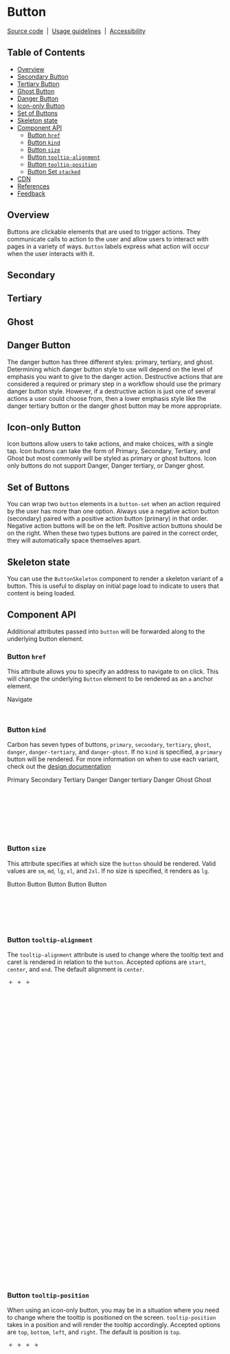 
<Meta of={ButtonStories} />

# Button

[Source code](https://github.com/carbon-design-system/carbon/tree/main/packages/web-components/src/components/button)
&nbsp;|&nbsp;
[Usage guidelines](https://www.carbondesignsystem.com/components/button/usage)
&nbsp;|&nbsp;
[Accessibility](https://www.carbondesignsystem.com/components/button/accessibility)

## Table of Contents

- [Overview](#overview)
- [Secondary Button](#secondary)
- [Tertiary Button](#tertiary)
- [Ghost Button](#ghost)
- [Danger Button](#danger-button)
- [Icon-only Button](#icon-only-button)
- [Set of Buttons](#set-of-buttons)
- [Skeleton state](#skeleton-state)
- [Component API](#component-api)
  - [Button `href`](#button-href)
  - [Button `kind`](#button-kind)
  - [Button `size`](#button-size)
  - [Button `tooltip-alignment`](#button-tooltip-alignment)
  - [Button `tooltip-position`](#button-tooltip-position)
  - [Button Set `stacked`](#button-set-stacked)
- [CDN](#cdn)
- [References](#references)
- [Feedback](#feedback)

## Overview

Buttons are clickable elements that are used to trigger actions. They
communicate calls to action to the user and allow users to interact with pages
in a variety of ways. `Button` labels express what action will occur when the
user interacts with it.

<Canvas of={ButtonStories.Default} />

## Secondary

<Canvas of={ButtonStories.Secondary} />

## Tertiary

<Canvas of={ButtonStories.Tertiary} />

## Ghost

<Canvas of={ButtonStories.Ghost} />

## Danger Button

The danger button has three different styles: primary, tertiary, and ghost.
Determining which danger button style to use will depend on the level of
emphasis you want to give to the danger action. Destructive actions that are
considered a required or primary step in a workflow should use the primary
danger button style. However, if a destructive action is just one of several
actions a user could choose from, then a lower emphasis style like the danger
tertiary button or the danger ghost button may be more appropriate.

<Canvas of={ButtonStories.Danger} />

## Icon-only Button

Icon buttons allow users to take actions, and make choices, with a single tap.
Icon buttons can take the form of Primary, Secondary, Tertiary, and Ghost but
most commonly will be styled as primary or ghost buttons. Icon only buttons do
not support Danger, Danger tertiary, or Danger ghost.

<Canvas of={ButtonStories.IconButton} />

## Set of Buttons

You can wrap two `button` elements in a `button-set` when an action required by
the user has more than one option. Always use a negative action button
(secondary) paired with a positive action button (primary) in that order.
Negative action buttons will be on the left. Positive action buttons should be
on the right. When these two types buttons are paired in the correct order, they
will automatically space themselves apart.

<Canvas of={ButtonStories.SetOfButtons} />

## Skeleton state

You can use the `ButtonSkeleton` component to render a skeleton variant of a
button. This is useful to display on initial page load to indicate to users that
content is being loaded.

<Canvas of={ButtonStories.Skeleton} />

## Component API

<ArgTypes of="cds-button" />

Additional attributes passed into `button` will be forwarded along to the
underlying button element.

### Button `href`

This attribute allows you to specify an address to navigate to on click. This
will change the underlying `Button` element to be rendered as an `a` anchor
element.

<Unstyled>
  <cds-button href="https://www.carbondesignsystem.com">Navigate</cds-button>
</Unstyled>

```html
<cds-button href="https://www.carbondesignsystem.com">Navigate</cds-button>
```

### Button `kind`

Carbon has seven types of buttons, `primary`, `secondary`, `tertiary`, `ghost`,
`danger`, `danger-tertiary`, and `danger-ghost`. If no `kind` is specified, a
`primary` button will be rendered. For more information on when to use each
variant, check out the
[design documentation](https://www.carbondesignsystem.com/components/button/usage#overview)

<Unstyled>
  <div style={{ display: 'flex', justifyContent: 'space-between' }}>
    <cds-button>Primary</cds-button>
    <cds-button kind="secondary">Secondary</cds-button>
    <cds-button kind="tertiary">Tertiary </cds-button>
    <cds-button kind="danger">Danger</cds-button>
    <cds-button kind="danger-tertiary">Danger tertiary</cds-button>
    <cds-button kind="danger-ghost">Danger Ghost</cds-button>
    <cds-button kind="ghost">Ghost</cds-button>
  </div>
</Unstyled>

```html
<cds-button>Primary</cds-button>
<cds-button kind="secondary">Secondary</cds-button>
<cds-button kind="tertiary">Tertiary </cds-button>
<cds-button kind="danger">Danger</cds-button>
<cds-button kind="danger-tertiary">Danger tertiary</cds-button>
<cds-button kind="danger-ghost">Danger Ghost</cds-button>
<cds-button kind="ghost">Ghost</cds-button>
```

### Button `size`

This attribute specifies at which size the `button` should be rendered. Valid
values are `sm`, `md`, `lg`, `xl`, and `2xl`. If no size is specified, it
renders as `lg`.

<cds-button>Button</cds-button> <cds-button size="sm">Button</cds-button>
<cds-button size="md">Button</cds-button>
<cds-button size="xl">Button</cds-button>
<cds-button size="2xl">Button</cds-button>

```html
<cds-button>Button</cds-button>
<cds-button size="sm">Button</cds-button>
<cds-button size="md">Button</cds-button>
<cds-button size="xl">Button</cds-button>
<cds-button size="2xl">Button</cds-button>
```

### Button `tooltip-alignment`

The `tooltip-alignment` attribute is used to change where the tooltip text and
caret is rendered in relation to the `button`. Accepted options are `start`,
`center`, and `end`. The default alignment is `center`.

<cds-button
  tooltip-text="Add to selection"
  tooltip-alignment="start">

  <svg
    focusable="false"
    preserveAspectRatio="xMidYMid meet"
    xmlns="http://www.w3.org/2000/svg"
    fill="currentColor"
    aria-hidden="true"
    width="16"
    height="16"
    viewBox="0 0 32 32"
    slot="icon">
    <path d="M17 15L17 8 15 8 15 15 8 15 8 17 15 17 15 24 17 24 17 17 24 17 24 15z"></path>
  </svg>
</cds-button>
<cds-button
  tooltip-text="Add to selection">
  <svg
    focusable="false"
    preserveAspectRatio="xMidYMid meet"
    xmlns="http://www.w3.org/2000/svg"
    fill="currentColor"
    aria-hidden="true"
    width="16"
    height="16"
    viewBox="0 0 32 32"
    slot="icon">
    <path d="M17 15L17 8 15 8 15 15 8 15 8 17 15 17 15 24 17 24 17 17 24 17 24 15z"></path>
  </svg>
</cds-button>
<cds-button
  tooltip-text="Add to selection"
  tooltip-alignment="end">
  <svg
    focusable="false"
    preserveAspectRatio="xMidYMid meet"
    xmlns="http://www.w3.org/2000/svg"
    fill="currentColor"
    aria-hidden="true"
    width="16"
    height="16"
    viewBox="0 0 32 32"
    slot="icon">
    <path d="M17 15L17 8 15 8 15 15 8 15 8 17 15 17 15 24 17 24 17 17 24 17 24 15z"></path>
  </svg>
</cds-button>

```html
<cds-button tooltip-text="Add to selection" tooltip-alignment="start">
  <svg
    focusable="false"
    preserveAspectRatio="xMidYMid meet"
    xmlns="http://www.w3.org/2000/svg"
    fill="currentColor"
    aria-hidden="true"
    width="16"
    height="16"
    viewBox="0 0 32 32"
    slot="icon">
    <path
      d="M17 15L17 8 15 8 15 15 8 15 8 17 15 17 15 24 17 24 17 17 24 17 24 15z"></path>
  </svg>
</cds-button>
<cds-button tooltip-text="Add to selection">
  <svg
    focusable="false"
    preserveAspectRatio="xMidYMid meet"
    xmlns="http://www.w3.org/2000/svg"
    fill="currentColor"
    aria-hidden="true"
    width="16"
    height="16"
    viewBox="0 0 32 32"
    slot="icon">
    <path
      d="M17 15L17 8 15 8 15 15 8 15 8 17 15 17 15 24 17 24 17 17 24 17 24 15z"></path>
  </svg>
</cds-button>
<cds-button tooltip-text="Add to selection" tooltip-alignment="end">
  <svg
    focusable="false"
    preserveAspectRatio="xMidYMid meet"
    xmlns="http://www.w3.org/2000/svg"
    fill="currentColor"
    aria-hidden="true"
    width="16"
    height="16"
    viewBox="0 0 32 32"
    slot="icon">
    <path
      d="M17 15L17 8 15 8 15 15 8 15 8 17 15 17 15 24 17 24 17 17 24 17 24 15z"></path>
  </svg>
</cds-button>
```

### Button `tooltip-position`

When using an icon-only button, you may be in a situation where you need to
change where the tooltip is positioned on the screen. `tooltip-position` takes
in a position and will render the tooltip accordingly. Accepted options are
`top`, `bottom`, `left`, and `right`. The default is position is `top`.

<cds-button
  tooltip-text="Icon Description"
  kind="primary"
  tooltip-position="top">

  <svg
    focusable="false"
    preserveAspectRatio="xMidYMid meet"
    xmlns="http://www.w3.org/2000/svg"
    fill="currentColor"
    aria-hidden="true"
    width="16"
    height="16"
    viewBox="0 0 32 32"
    slot="icon">
    <path d="M17 15L17 8 15 8 15 15 8 15 8 17 15 17 15 24 17 24 17 17 24 17 24 15z"></path>
  </svg>
</cds-button>
<cds-button
  tooltip-text="Icon Description"
  kind="primary"
  tooltip-position="right">
  <svg
    focusable="false"
    preserveAspectRatio="xMidYMid meet"
    xmlns="http://www.w3.org/2000/svg"
    fill="currentColor"
    aria-hidden="true"
    width="16"
    height="16"
    viewBox="0 0 32 32"
    slot="icon">
    <path d="M17 15L17 8 15 8 15 15 8 15 8 17 15 17 15 24 17 24 17 17 24 17 24 15z"></path>
  </svg>
</cds-button>
<cds-button
  tooltip-text="Icon Description"
  kind="primary"
  tooltip-position="bottom">
  <svg
    focusable="false"
    preserveAspectRatio="xMidYMid meet"
    xmlns="http://www.w3.org/2000/svg"
    fill="currentColor"
    aria-hidden="true"
    width="16"
    height="16"
    viewBox="0 0 32 32"
    slot="icon">
    <path d="M17 15L17 8 15 8 15 15 8 15 8 17 15 17 15 24 17 24 17 17 24 17 24 15z"></path>
  </svg>
</cds-button>
<cds-button
  tooltip-text="Icon Description"
  kind="primary"
  tooltip-position="left">
  <svg
    focusable="false"
    preserveAspectRatio="xMidYMid meet"
    xmlns="http://www.w3.org/2000/svg"
    fill="currentColor"
    aria-hidden="true"
    width="16"
    height="16"
    viewBox="0 0 32 32"
    slot="icon">
    <path d="M17 15L17 8 15 8 15 15 8 15 8 17 15 17 15 24 17 24 17 17 24 17 24 15z"></path>
  </svg>
</cds-button>

```html
<cds-button tooltip-text="Add" kind="primary" tooltip-position="top">
  <svg
    focusable="false"
    preserveAspectRatio="xMidYMid meet"
    xmlns="http://www.w3.org/2000/svg"
    fill="currentColor"
    aria-hidden="true"
    width="16"
    height="16"
    viewBox="0 0 32 32"
    slot="icon">
    <path
      d="M17 15L17 8 15 8 15 15 8 15 8 17 15 17 15 24 17 24 17 17 24 17 24 15z"></path>
  </svg>
</cds-button>
<cds-button tooltip-text="Add" kind="primary" tooltip-position="right">
  <svg
    focusable="false"
    preserveAspectRatio="xMidYMid meet"
    xmlns="http://www.w3.org/2000/svg"
    fill="currentColor"
    aria-hidden="true"
    width="16"
    height="16"
    viewBox="0 0 32 32"
    slot="icon">
    <path
      d="M17 15L17 8 15 8 15 15 8 15 8 17 15 17 15 24 17 24 17 17 24 17 24 15z"></path>
  </svg>
</cds-button>
<cds-button tooltip-text="Add" kind="primary" tooltip-position="bottom">
  <svg
    focusable="false"
    preserveAspectRatio="xMidYMid meet"
    xmlns="http://www.w3.org/2000/svg"
    fill="currentColor"
    aria-hidden="true"
    width="16"
    height="16"
    viewBox="0 0 32 32"
    slot="icon">
    <path
      d="M17 15L17 8 15 8 15 15 8 15 8 17 15 17 15 24 17 24 17 17 24 17 24 15z"></path>
  </svg>
</cds-button>
<cds-button tooltip-text="Add" kind="primary" tooltip-position="left">
  <svg
    focusable="false"
    preserveAspectRatio="xMidYMid meet"
    xmlns="http://www.w3.org/2000/svg"
    fill="currentColor"
    aria-hidden="true"
    width="16"
    height="16"
    viewBox="0 0 32 32"
    slot="icon">
    <path
      d="M17 15L17 8 15 8 15 15 8 15 8 17 15 17 15 24 17 24 17 17 24 17 24 15z"></path>
  </svg>
</cds-button>
```

### Button Set `stacked`

By using the `stacked` attribute with the `button-set` component, you can
arrange your two `button` elements vertically

<cds-button-set stacked>
  <cds-button kind="secondary">Secondary button</cds-button>
  <cds-button kind="primary">Primary button</cds-button>
</cds-button-set>

```html
<cds-button-set stacked>
  <cds-button kind="secondary">Secondary button</cds-button>
  <cds-button kind="primary">Primary button</cds-button>
</cds-button-set>
```

<Markdown>{`${cdnJs({ components: ['button'] })}`}</Markdown>

## References

[MDN: ARIA button role](https://developer.mozilla.org/en-US/docs/Web/Accessibility/ARIA/Roles/button_role)

[W3: Role attribute](https://www.w3.org/WAI/PF/HTML/wiki/RoleAttribute)

[W3: ARIA button role example](https://www.w3.org/TR/2016/WD-wai-aria-practices-1.1-20160317/examples/button/button.html)

## Feedback

Help us improve this component by providing feedback, asking questions on Slack,
or updating this file on
[GitHub](https://github.com/carbon-design-system/carbon/edit/main/packages/web-components/src/components/button/button.mdx)
